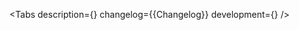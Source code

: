 

<Meta of={Stories} />

<ComponentHeader
    name='Toast'
    design='https://www.figma.com/file/cdNnkh2QdxuvYLrBm4cubM/Web-%3A%3A-Core-Default-Components?type=design&node-id=96743%3A116990&mode=design&t=Itgzojk9BOtPqYkS-1'
/>

<Tabs
    description={<Description />}
    changelog={<Markdown>{Changelog}</Markdown>}
    development={<Development />}
/>
